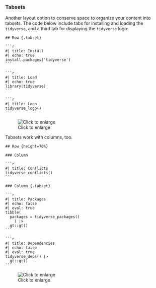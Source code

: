 ### Tabsets

Another layout option to conserve space to organize your content into tabsets. The code below include tabs for installing and loading the `tidyverse`, and a third tab for displaying the `tidyverse` logo:

:::{layout="[40,60]" layout-valign="top"}

````verbatim
## Row {.tabset}

```r
#| title: Install
#| echo: true 
install.packages('tidyverse')
```

```r
#| title: Load
#| echo: true 
library(tidyverse)
```

```r
#| title: Logo
tidyverse_logo()
```
````

![Click to enlarge](img/tabset_01.png)

:::

Tabsets work with columns, too. 

:::{layout="[40,60]" layout-valign="top"}

````verbatim
## Row {height=70%}

### Column 

```r
#| title: Conflicts
tidyverse_conflicts()
```

### Column {.tabset}

```r
#| title: Packages
#| echo: false 
#| eval: true
tibble(
  packages = tidyverse_packages()
    ) |> 
  gt::gt()
```

```r
#| title: Dependencies
#| echo: false 
#| eval: true
tidyverse_deps() |> 
  gt::gt()
```
````

![Click to enlarge](img/tabset_02.png)

:::